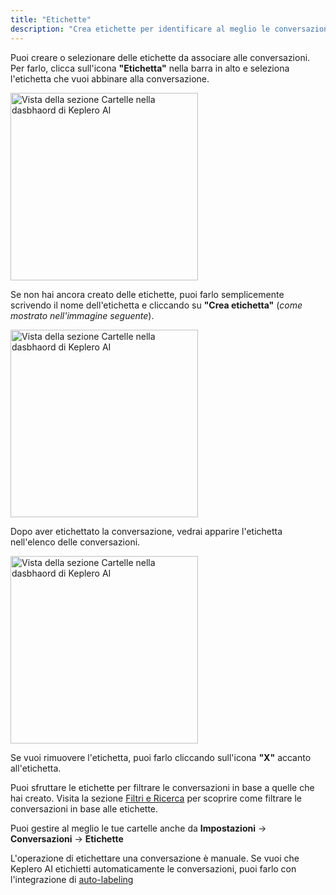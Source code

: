 ```yaml
---
title: "Etichette"
description: "Crea etichette per identificare al meglio le conversazioni."
---
```


Puoi creare o selezionare delle etichette da associare alle conversazioni. Per farlo, clicca sull'icona **"Etichetta"** nella barra in alto e seleziona l'etichetta che vuoi abbinare alla conversazione.

<Frame>
  <img
    src="/images/dashboard/conversazioni/etichette/etichetta-1.png"
    alt="Vista della sezione Cartelle nella dasbhaord di Keplero AI"
    noZoom
    height="300"
    className="rounded-lg"
  />
</Frame>

<Note>Se non hai ancora creato delle etichette, puoi farlo semplicemente scrivendo il nome dell'etichetta e cliccando su **"Crea etichetta"** (*come mostrato nell'immagine seguente*).</Note>

<Frame>
  <img
    src="/images/dashboard/conversazioni/etichette/etichetta-2.png"
    alt="Vista della sezione Cartelle nella dasbhaord di Keplero AI"
    noZoom
    height="300"
    className="rounded-lg"
  />
</Frame>

Dopo aver etichettato la conversazione, vedrai apparire l'etichetta nell'elenco delle conversazioni.

<Frame>
  <img
    src="/images/dashboard/conversazioni/etichette/etichetta-3.png"
    alt="Vista della sezione Cartelle nella dasbhaord di Keplero AI"
    noZoom
    height="300"
    className="rounded-lg"
  />
</Frame>

Se vuoi rimuovere l'etichetta, puoi farlo cliccando sull'icona **"X"** accanto all'etichetta.

<Note>Puoi sfruttare le etichette per filtrare le conversazioni in base a quelle che hai creato. Visita la sezione <a href="/dashboard/conversazioni/filtri">Filtri e Ricerca</a> per scoprire come filtrare le conversazioni in base alle etichette.</Note>

<Tip>Puoi gestire al meglio le tue cartelle anche da **Impostazioni** -> **Conversazioni** -> **Etichette**</Tip>

<Warning>L'operazione di etichettare una conversazione è manuale. Se vuoi che Keplero AI etichietti automaticamente le conversazioni, puoi farlo con l'integrazione di <a href="/integrazioni/auto-labeling">auto-labeling</a></Warning>